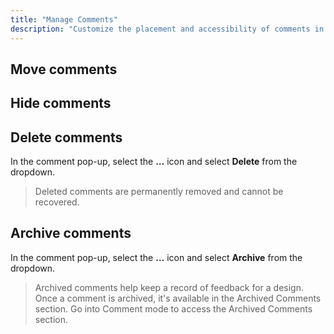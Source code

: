 ```yaml
---
title: "Manage Comments"
description: "Customize the placement and accessibility of comments in your scene."
---
```


## Move comments

## Hide comments&#x20;

## Delete comments

In the comment pop-up, select the **…** icon and select **Delete** from the dropdown.&#x20;

> Deleted comments are permanently removed and cannot be recovered.

## Archive comments

In the comment pop-up, select the **…** icon and select **Archive** from the dropdown.

> Archived comments help keep a record of feedback for a design. Once a comment is archived, it's available in the Archived Comments section. Go into Comment mode to access the Archived Comments section.